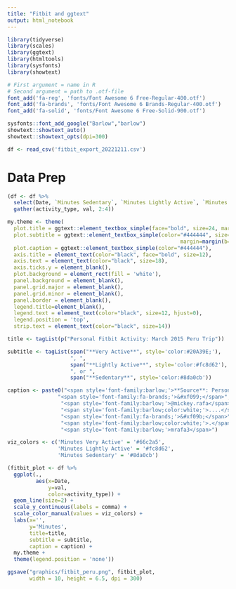 ```yaml
---
title: "Fitbit and ggtext"
output: html_notebook
---
```


```r
library(tidyverse)
library(scales)
library(ggtext)
library(htmltools)
library(sysfonts)
library(showtext)
```

```r
# First argument = name in R
# Second argument = path to .otf-file
font_add('fa-reg', 'fonts/Font Awesome 6 Free-Regular-400.otf')
font_add('fa-brands', 'fonts/Font Awesome 6 Brands-Regular-400.otf')
font_add('fa-solid', 'fonts/Font Awesome 6 Free-Solid-900.otf')
```

```r
sysfonts::font_add_google("Barlow","barlow")
showtext::showtext_auto()
showtext::showtext_opts(dpi=300)
```

```r
df <- read_csv('fitbit_export_20221211.csv')
```

# Data Prep

```r
(df <- df %>%
  select(Date, `Minutes Sedentary`, `Minutes Lightly Active`, `Minutes Very Active`) %>% 
  gather(activity_type, val, 2:4))
```

```r
my.theme <- theme(
  plot.title = ggtext::element_textbox_simple(face="bold", size=24, margin=margin(b=5)),
  plot.subtitle = ggtext::element_textbox_simple(color="#444444", size=14, 
                                                       margin=margin(b=10)),
  plot.caption = ggtext::element_textbox_simple(color="#444444"),
  axis.title = element_text(color="black", face="bold", size=12), 
  axis.text = element_text(color="black", size=18), 
  axis.ticks.y = element_blank(), 
  plot.background = element_rect(fill = 'white'),
  panel.background = element_blank(),
  panel.grid.major = element_blank(),
  panel.grid.minor = element_blank(),
  panel.border = element_blank(), 
  legend.title=element_blank(), 
  legend.text = element_text(color="black", size=12, hjust=0),
  legend.position = 'top',
  strip.text = element_text(color="black", size=14))
```

```r
title <- tagList(p("Personal Fitbit Activity: March 2015 Peru Trip"))

subtitle <- tagList(span("**Very Active**", style='color:#20A39E;'),
                    ", ",
                    span("**Lightly Active**", style='color:#fc8d62'),
                    ", or ",
                    span("**Sedentary**", style='color:#8da0cb'))

caption <- paste0("<span style='font-family:barlow;'>**Source**: Personal Fitbit data</span><br>",
                "<span style='font-family:fa-brands;'>&#xf099;</span>",
                 "<span style='font-family:barlow;'>@mickey.rafa</span>",
                 "<span style='font-family:barlow;color:white;'>....</span>",
                 "<span style='font-family:fa-brands;'>&#xf09b;</span>",
                 "<span style='font-family:barlow;color:white;'>.</span>",
                 "<span style='font-family:barlow;'>mrafa3</span>")
```

```r
viz_colors <- c('Minutes Very Active' = '#66c2a5', 
                'Minutes Lightly Active' = '#fc8d62', 
                'Minutes Sedentary' = '#8da0cb')
```


```r
(fitbit_plot <- df %>% 
  ggplot(.,
         aes(x=Date,
             y=val,
             color=activity_type)) + 
  geom_line(size=2) + 
  scale_y_continuous(labels = comma) + 
  scale_color_manual(values = viz_colors) + 
  labs(x='',
       y='Minutes',
       title=title,
       subtitle = subtitle,
       caption = caption) + 
  my.theme + 
  theme(legend.position = 'none'))
```

```r
ggsave("graphics/fitbit_peru.png", fitbit_plot,
       width = 10, height = 6.5, dpi = 300)
```
